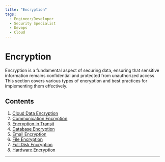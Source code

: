 ```yaml
---
title: "Encryption"
tags:
  - Engineer/Developer
  - Security Specialist
  - Devops
  - Cloud
---
```



<TagProvider>
<TagFilter />

# Encryption

<TagList tags={frontmatter.tags} />
<AttributionList contributors={frontmatter.contributors} />

Encryption is a fundamental aspect of securing data, ensuring that sensitive information remains confidential and
protected from unauthorized access. This section covers various types of encryption and best practices for implementing
them effectively.

## Contents

1. [Cloud Data Encryption](/encryption/cloud-data-encryption)
2. [Communication Encryption](/encryption/communication-encryption)
3. [Encryption in Transit](/encryption/encryption-in-transit)
4. [Database Encryption](/encryption/database-encryption)
5. [Email Encryption](/encryption/email-encryption)
6. [File Encryption](/encryption/file-encryption)
7. [Full Disk Encryption](/encryption/full-disk-encryption)
8. [Hardware Encryption](/encryption/hardware-encryption)

---

</TagProvider>
<ContributeFooter />
